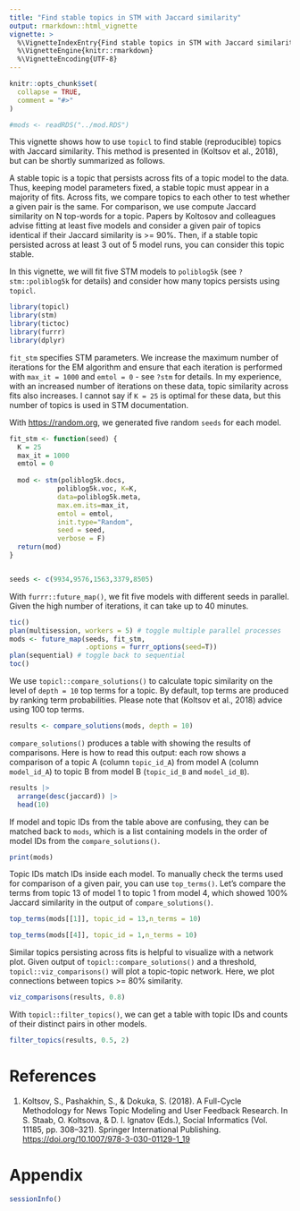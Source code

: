 ```yaml
---
title: "Find stable topics in STM with Jaccard similarity"
output: rmarkdown::html_vignette
vignette: >
  %\VignetteIndexEntry{Find stable topics in STM with Jaccard similarity}
  %\VignetteEngine{knitr::rmarkdown}
  %\VignetteEncoding{UTF-8}
---
```


```r
knitr::opts_chunk$set(
  collapse = TRUE,
  comment = "#>"
)

#mods <- readRDS("../mod.RDS")
```

This vignette shows how to use `topicl` to find stable (reproducible)
topics with Jaccard similarity. This method is presented in (Koltsov
et al., 2018), but can be shortly summarized as follows.

A stable topic is a topic that persists across fits of a topic model to
the data. Thus, keeping model parameters fixed, a stable topic must
appear in a majority of fits. Across fits, we compare topics to each
other to test whether a given pair is the same. For comparison, we use
compute Jaccard similarity on N top-words for a topic. Papers by
Koltosov and colleagues advise fitting at least five models and
consider a given pair of topics identical if their Jaccard similarity
is >= 90%. Then, if a stable topic persisted across at least 3 out of 5
model runs, you can consider this topic stable.

In this vignette, we will fit five STM models to `poliblog5k` (see
`?stm::poliblog5k` for details) and consider how many topics persists
using `topicl`.

```r
library(topicl)
library(stm)
library(tictoc)
library(furrr)
library(dplyr)
```

`fit_stm` specifies STM parameters. We increase the maximum number of
iterations for the EM algorithm and ensure that each iteration is
performed with `max_it = 1000` and `emtol = 0` - see `?stm` for
details. In my experience, with an increased number of iterations on these
data, topic similarity across fits also increases. I cannot say if `K
= 25` is optimal for these data, but this number of topics is used in
STM documentation.

With <https://random.org>, we generated five random `seeds` for each model.

```r
fit_stm <- function(seed) {
  K = 25
  max_it = 1000
  emtol = 0
  
  mod <- stm(poliblog5k.docs, 
            poliblog5k.voc, K=K,            
            data=poliblog5k.meta,
            max.em.its=max_it,
            emtol = emtol,
            init.type="Random",
            seed = seed,
            verbose = F)
  return(mod)
}


seeds <- c(9934,9576,1563,3379,8505)
```

With `furrr::future_map()`, we fit five models with different seeds in
parallel. Given the high number of iterations, it can take up to 40
minutes. 

```r
tic()
plan(multisession, workers = 5) # toggle multiple parallel processes
mods <- future_map(seeds, fit_stm,                   
                   .options = furrr_options(seed=T))
plan(sequential) # toggle back to sequential
toc()
```

We use `topicl::compare_solutions()` to calculate topic similarity on
the level of `depth = 10` top terms for a topic. By default, top terms
are produced by ranking term probabilities. Please note that (Koltsov
et al., 2018) advice using 100 top terms.

```r
results <- compare_solutions(mods, depth = 10)
```

`compare_solutions()` produces a table with showing the results of
comparisons. Here is how to read this output: each row shows a
comparison of a topic A (column `topic_id_A`) from model A (column
`model_id_A`) to topic B from model B (`topic_id_B` and `model_id_B`).

```r
results |> 
  arrange(desc(jaccard)) |> 
  head(10)
```

If model and topic IDs from the table above are confusing, they can be
matched back to `mods`, which is a list containing models in the order
of model IDs from the `compare_solutions()`.

```r
print(mods)
```

Topic IDs match IDs inside each model. To manually check the terms
used for comparison of a given pair, you can use `top_terms()`. Let's
compare the terms from topic 13 of model 1 to topic 1 from model 4,
which showed 100% Jaccard similarity in the output of
`compare_solutions()`.

```r
top_terms(mods[[1]], topic_id = 13,n_terms = 10)
```

```r
top_terms(mods[[4]], topic_id = 1,n_terms = 10)
```


Similar topics persisting across fits is helpful to visualize with a
network plot. Given output of `topicl::compare_solutions()` and a
threshold, `topicl::viz_comparisons()` will plot a topic-topic
network. Here, we plot connections between topics >= 80% similarity.

```r
viz_comparisons(results, 0.8)
```

With `topicl::filter_topics()`, we can get a table with topic IDs and
counts of their distinct pairs in other models.

```r
filter_topics(results, 0.5, 2)
```

# References

1. Koltsov, S., Pashakhin, S., & Dokuka, S. (2018). A Full-Cycle
   Methodology for News Topic Modeling and User Feedback Research. In
   S. Staab, O. Koltsova, & D. I. Ignatov (Eds.), Social Informatics
   (Vol. 11185, pp. 308–321). Springer International Publishing.
   <https://doi.org/10.1007/978-3-030-01129-1_19>


# Appendix

```r
sessionInfo()
```

